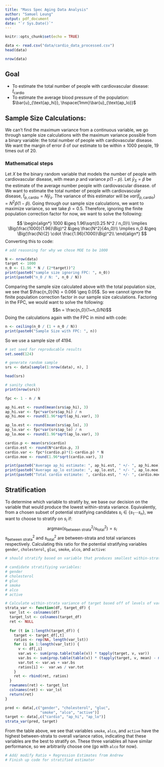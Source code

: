```yaml
---
title: "Mass Spec Aging Data Analysis"
author: "Samuel Leung"
output: pdf_document
date: "`r Sys.Date()`"
---
```


```r
knitr::opts_chunk$set(echo = TRUE)
```

```r
data <- read.csv("data/cardio_data_processed.csv")
head(data)
```

```r
nrow(data)
```

## Goal

-   To estimate the total number of people with cardiovascular disease: $\hat{t}_{\text{cardio}}$
-   To estimate the average blood pressure of the population: $\bar{u}_{\text{ap_hi}}, \hspace{1mm}\bar{u}_{\text{ap_lo}}$

## Sample Size Calculations:

We can't find the maximum variance from a continuous variable, we go through sample size calculations with the maximum variance possible from a binary variable: the total number of people with cardiovascular disease. We want the margin of error $\delta$ of our estimate to be within $\pm$ 1000 people, 19 times out of 20.

### Mathematical steps

Let $X$ be the binary random variable that models the number of people with cardiovascular disease, with mean $p$ and variance $p(1-p)$. Let $\bar y_S = \hat p$ be the estimate of the average number people with cardiovascular disease. of We want to estimate the total number of people with cardiovascular disease, $\hat t_{p,\text{cardio}} = N \bar y_s$. The variance of this estimator will be $var(\hat t_{p, \text{cardio}}) = N^2\hat p(1-\hat p)$. Going through our sample size calculations, we want to maximize variance, so we take $\hat p = 0.5$. Therefore, ignoring the finite population correction factor for now, we want to solve the following:

$$
\begin{align*}
1000 &\geq 1.96\sqrt{0.25 N^2 / n_0}\\
\implies \Big(\frac{1000}{1.96}\Big)^2 &\geq \frac{N^2}{4n_0}\\
\implies n_0 &\geq \Big(\frac{N}{2} \cdot \frac{1.96}{1000}\Big)^2\\
\end{align*}
$$ Converting this to code:

```r
# add reasoning for why we chose MOE to be 1000

N <- nrow(data)
target <- 1000
n_0 <- (1.96 * N / (2*target))^2
print(paste0("sample size ignoring FPC: ", n_0))
print(paste0("n_0 / N: ", n_0 / N))
```

Comparing the sample size calculated above with the total population size, we see that $\frac{n_0}{N} = 0.066 \geq 0.05$. So we cannot ignore the finite population correction factor in our sample size calculations. Factoring in the FPC, we would want to solve the following: $$n = \frac{n_0}{1+n_0/N}$$ Doing the calculations again with the FPC in mind with code:

```r
n <- ceiling(n_0 / (1 + n_0 / N))
print(paste0("Sample Size with FPC: ", n))
```

So we use a sample size of 4194.

```r
# set seed for reproducable results
set.seed(124)

# generate random sample
srs <- data[sample(1:nrow(data), n), ]

head(srs)

# sanity check
print(nrow(srs))
```

```r
fpc <- 1 - n / N

ap_hi.est <- round(mean(srs$ap_hi), 3)
ap_hi.var <- fpc*var(srs$ap_hi) / n
ap_hi.moe <- round(1.96*sqrt(ap_hi.var), 3)

ap_lo.est <- round(mean(srs$ap_lo), 3)
ap_lo.var <- fpc*var(srs$ap_lo) / n
ap_lo.moe <- round(1.96*sqrt(ap_lo.var), 3)

cardio.p <- mean(srs$cardio)
cardio.est <- round(N*cardio.p, 3)
cardio.var <- fpc*(cardio.p)*(1-cardio.p) * N
cardio.moe <- round(1.96*sqrt(cardio.var), 3)

print(paste0("Average ap_hi estimate: ", ap_hi.est, " +/- ", ap_hi.moe))
print(paste0("Average ap_lo estimate: ", ap_lo.est, " +/- ", ap_lo.moe))
print(paste0("Total cardio estimate: ", cardio.est, " +/- ", cardio.moe))
```

## Stratification

To determine which variable to stratify by, we base our decision on the variable that would produce the lowest within-strata variance. Equivalently, from a chosen subset of potential stratifying candidates $s_i \in \{s_1 \cdots s_n\}$, we want to choose to stratify on $s_i$ if: $$ \text{argmax}\big(s^2_{\text{between strata}} / s^2_{\text{total}}\big) = s_i$$ $s^2_{\text{between strata}}$ and $s^2_{\text{total}}$ are between-strata and total variances respectively. Calculating this ratio for the potential stratifying variables `gender`, `cholesterol`, `gluc`, `smoke`, `alco`, and `active`:

```r
# should stratify based on variable that produces smallest within-strata variance

# candidate stratifiying variables: 
# gender
# cholesterol
# gluc
# smoke
# alco
# active

# Calculate within-strata variance of target based off of levels of variables in var_lst
strata_var <- function(df, target_df) {
  var_lst <- colnames(df)
  target_lst <- colnames(target_df)
  ret <- NULL
  
  for (t in 1:length(target_df)) {
    target <- target_df[,t]
    ratios <- rep(NA, length(var_lst))
    for (i in 1:length(var_lst)) {
      v <- df[,i]
      var.ws <- sum(prop.table(table(v)) * tapply(target, v, var))
      var.bs <- sum(prop.table(table(v)) * (tapply(target, v, mean) - mean(target))^2)
      var.tot <- var.ws + var.bs
      ratios[i] <-  var.ws / var.tot
    }
    ret <- rbind(ret, ratios)
  }
  rownames(ret) <- target_lst
  colnames(ret) <- var_lst
  return(ret)
}

pred <- data[,c("gender", "cholesterol", "gluc", 
                "smoke", "alco", "active")]
target <- data[,c("cardio", "ap_hi", "ap_lo")]
strata_var(pred, target)
```
From the table above, we see that variables `smoke`, `alco`, and `active` have the highest between-strata to overall variance ratios, indicating that these variables are the best to stratify on. These three variables all have similar performance, so we arbitrarily choose one (go with `alco` for now).

```r
# Add/ modify Ratio + Regression Estimates from Andrew
# Finish up code for stratified estimator
```
